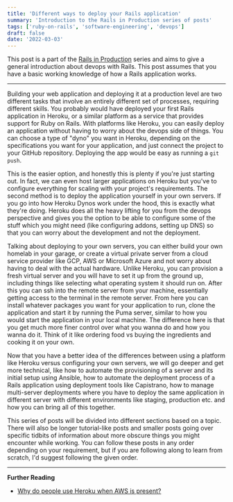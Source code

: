 ```yaml
---
title: 'Different ways to deploy your Rails application'
summary: 'Introduction to the Rails in Production series of posts'
tags: ['ruby-on-rails', 'software-engineering', 'devops']
draft: false
date: '2022-03-03'
---
```


This post is a part of the [Rails in Production](/blog/rails-in-production) series and aims to give a general introduction about devops with Rails. This post assumes that you have a basic working knowledge of how a Rails application works.

---

Building your web application and deploying it at a production level are two different tasks that involve an entirely different set of processes, requiring different skills. You probably would have deployed your first Rails application in Heroku, or a similar platform as a service that provides support for Ruby on Rails. With platforms like Heroku, you can easily deploy an application without having to worry about the devops side of things. You can choose a type of "dyno" you want in Heroku, depending on the specifications you want for your application, and just connect the project to your GitHub repository. Deploying the app would be easy as running a `git push`.

This is the easier option, and honestly this is plenty if you're just starting out. In fact, we can even host larger applications on Heroku but you've to configure everything for scaling with your project's requirements. The second method is to deploy the application yourself in your own servers. If you go into how Heroku Dynos work under the hood, this is exactly what they're doing. Heroku does all the heavy lifting for you from the devops perspective and gives you the option to be able to configure some of the stuff which you might need (like configuring addons, setting up DNS) so that you can worry about the development and not the deployment.

Talking about deploying to your own servers, you can either build your own homelab in your garage, or create a virtual private server from a cloud service provider like GCP, AWS or Microsoft Azure and not worry about having to deal with the actual hardware. Unlike Heroku, you can provision a fresh virtual server and you will have to set it up from the ground up, including things like selecting what operating system it should run on. After this you can ssh into the remote server from your machine, essentially getting access to the terminal in the remote server. From here you can install whatever packages you want for your application to run, clone the application and start it by running the Puma server, similar to how you would start the application in your local machine. The difference here is that you get much more finer control over what you wanna do and how you wanna do it. Think of it like ordering food vs buying the ingredients and cooking it on your own.

Now that you have a better idea of the differences between using a platform like Heroku versus configuring your own servers, we will go deeper and get more technical, like how to automate the provisioning of a server and its initial setup using Ansible, how to automate the deployment process of a Rails application using deployment tools like Capistrano, how to manage multi-server deployments where you have to deploy the same application in different server with different environments like staging, production etc. and how you can bring all of this together.

This series of posts will be divided into different sections based on a topic. There will also be longer tutorial-like posts and smaller posts going over specific tidbits of information about more obscure things you might encounter while working. You can follow these posts in any order depending on your requirement, but if you are following along to learn from scratch, I'd suggest following the given order.

---

**Further Reading**

- [Why do people use Heroku when AWS is present?](https://stackoverflow.com/questions/9802259/why-do-people-use-heroku-when-aws-is-present-what-distinguishes-heroku-from-aws)
